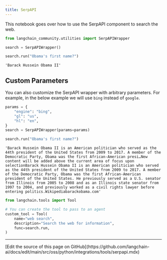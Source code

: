 ```yaml
---
title: SerpAPI
---
```


This notebook goes over how to use the SerpAPI component to search the web.

```python
from langchain_community.utilities import SerpAPIWrapper
```

```python
search = SerpAPIWrapper()
```

```python
search.run("Obama's first name?")
```

```output
'Barack Hussein Obama II'
```

## Custom Parameters

You can also customize the SerpAPI wrapper with arbitrary parameters. For example, in the below example we will use `bing` instead of `google`.

```python
params = {
    "engine": "bing",
    "gl": "us",
    "hl": "en",
}
search = SerpAPIWrapper(params=params)
```

```python
search.run("Obama's first name?")
```

```output
'Barack Hussein Obama II is an American politician who served as the 44th president of the United States from 2009 to 2017. A member of the Democratic Party, Obama was the first African-American presi…New content will be added above the current area of focus upon selectionBarack Hussein Obama II is an American politician who served as the 44th president of the United States from 2009 to 2017. A member of the Democratic Party, Obama was the first African-American president of the United States. He previously served as a U.S. senator from Illinois from 2005 to 2008 and as an Illinois state senator from 1997 to 2004, and previously worked as a civil rights lawyer before entering politics.Wikipediabarackobama.com'
```

```python
from langchain.tools import Tool

# You can create the tool to pass to an agent
custom_tool = Tool(
    name="web search",
    description="Search the web for information",
    func=search.run,
)
```

---

<Callout icon="pen-to-square" iconType="regular">
  [Edit the source of this page on GitHub](https://github.com/langchain-ai/docs/edit/main/src/oss/python/integrations/tools/serpapi.mdx)
</Callout>
